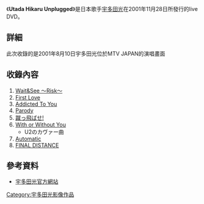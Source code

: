 {{refimprove|time=2013-04-06T03:52:08+00:00}}
{{Infobox Album
| Name           = Utada Hikaru Unplugged
| Type           = [[DVD|DVD]]
| Artist         = [[宇多田光|宇多田光]]
| Released       = 2001年11月28日
| Recorded       = 
| Genre          = 
| Length         = 
| Label          = [[東芝EMI|東芝EMI]]
| Producer       = 
| Reviews        = 
| Chart position = 
| Certification  = 
| Last album     = [[BOHEMIAN_SUMMER_2000|BOHEMIAN SUMMER 2000]]<br/>（2000年）
| This album     = '''Utada Hikaru Unplugged'''<br/>（2001年）
| Next album     = [[20代はイケイケ!|20代はイケイケ!]]<br/>（2003年）
| Misc           = 
}}
《'''Utada Hikaru Unplugged'''》是日本歌手[[宇多田光|宇多田光]]在2001年11月28日所發行的live DVD。

==詳細==
此次收錄的是2001年8月10日宇多田光位於MTV JAPAN的演唱畫面
==收錄內容==
#[[Wait&See_～Risk～|Wait&See ～Risk～]]
#[[First_Love|First Love]]
#[[Addicted_To_You|Addicted To You]]
#[[Parody|Parody]]
#[[蹴っ飛ばせ!|蹴っ飛ばせ!]]
#[[With_or_Without_You|With or Without You]]
#*U2のカヴァー曲
#[[Automatic|Automatic]]
#[[FINAL_DISTANCE|FINAL DISTANCE]]

==參考資料==
*[https://web.archive.org/web/20081118160943/http://www.emimusic.jp/hikki/   宇多田光官方網站]
{{Utada Hikaru albums}}
[[Category:宇多田光影像作品|Category:宇多田光影像作品]]